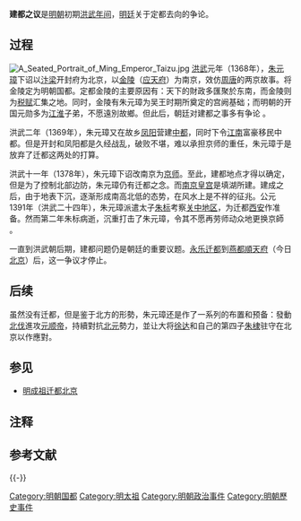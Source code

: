 '''建都之议'''是[[明朝|明朝]]初期[[洪武|洪武年间]]，[[明朝政府|明廷]]关于定都去向的争论。

== 过程 ==
[[File:A_Seated_Portrait_of_Ming_Emperor_Taizu.jpg|thumb]]
[[洪武|洪武]]元年（1368年），[[朱元璋|朱元璋]]下诏以[[汴梁|汴梁]]开封府为北京，以[[金陵|金陵]]（[[应天府_(明朝)|应天府]]）为南京，效仿[[後周|周]][[南唐|唐]]的两京故事。将金陵定为明朝国都。定都金陵的主要原因有：天下的財政多匯聚於东南，而金陵则为[[税赋|税赋]]汇集之地。同时，金陵有朱元璋为吴王时期所奠定的宫阙基础；而明朝的开国元勋多为[[江淮|江淮]]子弟，不愿遠別故鄉。但此后，朝廷对建都之事多有争论{{参|name=迁都|{{cite book|author=邢涛|title=《中国通史·<第二十一章·集权下的统治·明朝建立·建都之议>》|publisher=北京出版社|location=北京|isbn=9787200050646|pages=第128页|coauthors=纪江红|language=中文|date=2003年10月1日}}}} 。

洪武二年（1369年），朱元璋又在故乡[[凤阳|凤阳]]营建[[明中都|中都]]，同时下令[[江南|江南]]富豪移民中都。但是开封和凤阳都是久经战乱，破败不堪，难以承担京师的重任，朱元璋于是放弃了迁都这两处的打算{{注|关于停建原因，历来莫衷一是。《明史》中说是刘伯温认为凤阳地理形势不佳，实际的原因可能是，朱元璋在中都的营建中看到了乡党势力对皇权的潜在威胁。{{参|name=定都南京}}}}。

洪武十一年（1378年），朱元璋下诏改南京为[[京师|京师]]{{参|张廷玉，《明史·太祖本纪》。}}。至此，建都地点才得以确定，但是为了控制北部边防，朱元璋仍有迁都之念{{参|name=迁都}}。而[[明故宫|南京皇宫]]是填湖所建。建成之后，由于地表下沉，逐渐形成南高北低的态势，在风水上是不祥的征兆。公元1391年（洪武二十四年），朱元璋派遣太子[[朱标|朱标]]考察[[关中|关中地区]]，为迁都[[西安|西安]]作准备。然而第二年朱标病逝，沉重打击了朱元璋，令其不愿再劳师动众地更换京師{{注|朱元璋在《祭光禄寺灶神文》中，表达了自己的心情：「朕经营天下数十年，事事按古就绪。惟宫城前昂后洼，形势不称。本欲迁都，今朕年老，精力已倦，又天下初定，不欲劳民。且兴废有数，只得听天。惟愿鉴朕此心，福其子孙。」}}{{参|{{cite web|title=朱元璋的迁都梦|url=http://news.cqnews.net/html/2012-10/19/content_20722860.htm|publisher=华龙网|accessdate=2014-02-05|language=中文|date=2012-10-19|deadurl=yes|archiveurl=https://web.archive.org/web/20140222135421/http://news.cqnews.net/html/2012-10/19/content_20722860.htm|archivedate=2014-02-22}}}}{{参|name=定都南京|{{cite web|title=朱元璋定都南京之谜|url=http://njrb.njnews.cn/html/2008-02/18/content_14371.htm|publisher=南京日报|accessdate=2014-02-05|location=南京|language=中文|date=2008-02-18|deadurl=yes|archiveurl=https://web.archive.org/web/20140222032004/http://njrb.njnews.cn/html/2008-02/18/content_14371.htm|archivedate=2014年2月22日}}}} 。

一直到洪武朝后期，建都问题仍是朝廷的重要议题。[[明成祖迁都北京|永乐迁都]]到[[燕都|燕都]][[順天府|順天府]]（今日[[北京|北京]]）后，这一争议才停止{{参|name=迁都}}。

== 后续 ==
虽然没有迁都，但是鉴于北方的形勢，朱元璋还是作了一系列的布置和预备：發動[[明太祖北伐|北伐]]進攻[[元顺帝|元顺帝]]，持續對抗[[北元|北元]]勢力，並让大将[[徐达|徐达]]和自己的第四子[[朱棣|朱棣]]驻守在北京以作應對{{参|name=定都南京}}。

== 参见 ==
* [[明成祖迁都北京|明成祖迁都北京]]

== 注释 ==
{{NoteFoot}}

== 参考文献 ==
{{ReflistH|35em}}
{{RefFoot}}
{{ReflistF}}

{{-}}
{{明朝歷史事件}}
{{中国都城}}
[[Category:明朝国都|Category:明朝国都]]
[[Category:明太祖|Category:明太祖]]
[[Category:明朝政治事件|Category:明朝政治事件]]
[[Category:明朝歷史事件|Category:明朝歷史事件]]